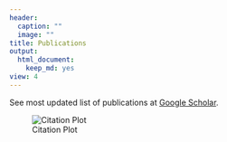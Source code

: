 ```yaml
---
header:
  caption: ""
  image: ""
title: Publications
output:
  html_document:
    keep_md: yes
view: 4
---
```


See most updated list of publications at [Google Scholar](https://scholar.google.ca/citations?user=fStySaMAAAAJ&hl=en).

![Citation Plot](journal-article/cite.png)


